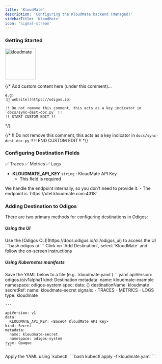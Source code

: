 ```yaml
---
title: 'KloudMate'
description: 'Configuring the KloudMate backend (Managed)'
sidebarTitle: 'KloudMate'
icon: 'signal-stream'
---
```


### Getting Started

<img src='https://d15jtxgb40qetw.cloudfront.net/kloudmate.svg' alt='kloudmate' width="100" height="100" className="not-prose" />

{/*
    Add custom content here (under this comment)...

    e.g:
    [🔗 website](https://odigos.io)

    !! Do not remove this comment, this acts as a key indicator in `docs/sync-dest-doc.py` !!
    !! START CUSTOM EDIT !!
*/}

{/*
    !! Do not remove this comment, this acts as a key indicator in `docs/sync-dest-doc.py` !!
    !! END CUSTOM EDIT !!
*/}

### Configuring Destination Fields

<Accordion title="Supported Signals:">
  ✅ Traces
  ✅ Metrics
  ✅ Logs
</Accordion>

- **KLOUDMATE_API_KEY** `string` : KloudMate API Key.
  - This field is required

<Check>
  We handle the endpoint internally, so you don't need to provide it.
  - The endpoint is `https://otel.kloudmate.com:4318`
</Check>

### Adding Destination to Odigos

There are two primary methods for configuring destinations in Odigos:

##### **Using the UI**

<Steps>
  <Step>
    Use the [Odigos CLI](https://docs.odigos.io/cli/odigos_ui) to access the UI
    ```bash
    odigos ui
    ```
  </Step>
  <Step>
    Click on `Add Destination`, select `KloudMate` and follow the on-screen instructions
  </Step>
</Steps>

##### **Using Kubernetes manifests**

<Steps>
  <Step>
    Save the YAML below to a file (e.g. `kloudmate.yaml`)
    ```yaml
    apiVersion: odigos.io/v1alpha1
    kind: Destination
    metadata:
      name: kloudmate-example
      namespace: odigos-system
    spec:
      data: {}
      destinationName: kloudmate
      secretRef:
        name: kloudmate-secret
      signals:
      - TRACES
      - METRICS
      - LOGS
      type: kloudmate

    ---

    apiVersion: v1
    data:
      KLOUDMATE_API_KEY: <Base64 KloudMate API Key>
    kind: Secret
    metadata:
      name: kloudmate-secret
      namespace: odigos-system
    type: Opaque
    ```
  </Step>
  <Step>
    Apply the YAML using `kubectl`
    ```bash
    kubectl apply -f kloudmate.yaml
    ```
  </Step>
</Steps>